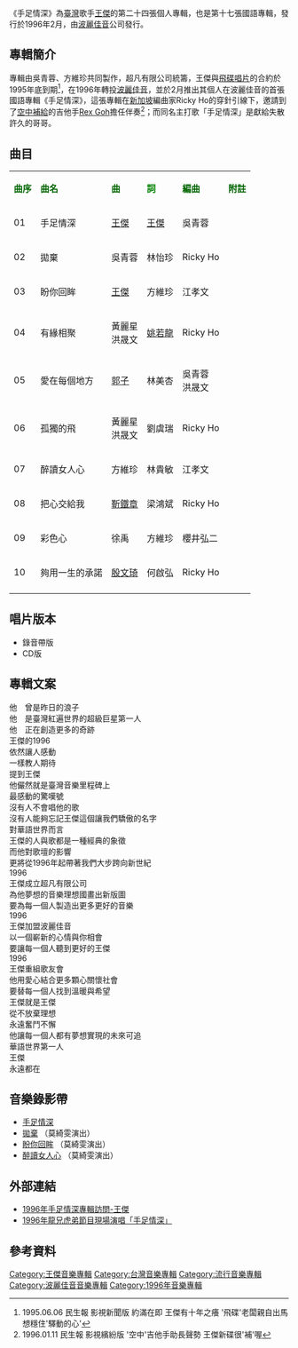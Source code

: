 {{Infobox album <!-- See Wikipedia:WikiProject_Albums -->
| name       = 手足情深
| type       = [[專輯|專輯]]
| artist     = [[王傑_(歌手)|王傑]]
| cover      = Dave_wangCD_24.jpg
<!-- 未知參數 | background = orange -->
| released   = 1996年2月
| recorded   = 1995年-1996年
| genre      = [[國語流行音樂|國語流行音樂]]
| label      = [[波麗佳音|波麗佳音]]
| prev_title = [[情願不自由|情願不自由]]
| prev_year  = 1995
| next_title = [[啞巴的傑作|啞巴的傑作]]
| next_year  = 1996
}}
《手足情深》為[[臺灣|臺灣]]歌手[[王傑_(歌手)|王傑]]的第二十四張個人專輯，也是第十七張國語專輯，發行於1996年2月，由[[波麗佳音|波麗佳音]]公司發行。

==專輯簡介==
專輯由吳青蓉、方維珍共同製作，超凡有限公司統籌，王傑與[[飛碟唱片|飛碟唱片]]的合約於1995年底到期<ref>1995.06.06 民生報 影視新聞版 約滿在即 王傑有十年之癢 '飛碟'老闆親自出馬 想穩住'驛動的心'</ref>，在1996年轉投[[波麗佳音|波麗佳音]]，並於2月推出其個人在波麗佳音的首張國語專輯《手足情深》，這張專輯在[[新加坡|新加坡]]編曲家Ricky Ho的穿針引線下，邀請到了[[空中補給|空中補給]]的吉他手[[w:en:Rex_Goh|Rex Goh]]擔任伴奏<ref>1996.01.11 民生報 影視繽紛版 '空中'吉他手助長聲勢 王傑新碟很'補'喔</ref>；而同名主打歌「手足情深」是獻給失散許久的哥哥。

==曲目==
{| class="wikitable"
|-
| <font color=darkgreen>'''曲序'''</font> || <font color=darkgreen>'''曲名'''</font> || <font 

color=darkgreen>'''曲'''</font> || <font color=green>'''詞'''</font> || <font color=darkgreen>'''編曲'''</font> || 

<font color=darkgreen>'''附註'''</font> 
|-
| 01 || 手足情深 || [[王傑_(歌手)|王傑]]  || [[王傑_(歌手)|王傑]] || 吳青蓉 || 
|-
| 02 || 拋棄 ||吳青蓉 || 林怡珍 || Ricky Ho  ||
|-
| 03 || 盼你回眸 ||  [[王傑_(歌手)|王傑]]  || 方維珍 || 江孝文  || 
|-
| 04 || 有緣相聚||黃麗星<br>洪晟文 || [[姚若龍|姚若龍]] || Ricky Ho  ||
|-
| 05 || 愛在每個地方 ||[[郭子|郭子]] || 林美杏 || 吳青蓉<br>洪晟文 || 
|-
| 06 || 孤獨的飛  || 黃麗星<br>洪晟文 || 劉虞瑞 || Ricky Ho  ||
|-
| 07 || 醉讀女人心 || 方維珍|| 林貴敏 || 江孝文 || 
|-
| 08 || 把心交給我   || [[靳鐵章|靳鐵章]] ||梁鴻斌 || Ricky Ho  || 
|-
| 09 || 彩色心 ||徐禹  || 方維珍 || 櫻井弘二  || 
|-
| 10 || 夠用一生的承諾  || [[殷文琦|殷文琦]]  || 何啟弘   ||Ricky Ho || 
|-
|}

== 唱片版本 ==
* 錄音帶版
* CD版
==專輯文案==

他　曾是昨日的浪子<br> 
他　是臺灣紅遍世界的超級巨星第一人<br>
他　正在創造更多的奇跡<br>
王傑的1996<br> 
依然讓人感動<br> 
一樣教人期待<br>

提到王傑<br> 
他儼然就是臺灣音樂里程碑上<br> 
最感動的驚嘆號<br>
沒有人不會唱他的歌<br>
沒有人能夠忘記王傑這個讓我們驕傲的名字<br>
對華語世界而言<br> 
王傑的人與歌都是一種經典的象徵<br>
而他對歌壇的影響<br> 
更將從1996年起帶著我們大步跨向新世紀<br>

1996<br>
王傑成立超凡有限公司<br> 
為他夢想的音樂理想國畫出新版圖<br>
要為每一個人製造出更多更好的音樂<br>
1996<br> 
王傑加盟波麗佳音<br> 
以一個嶄新的心情與你相會<br>
要讓每一個人聽到更好的王傑<br>
1996<br>
王傑重組歌友會<br> 
他用愛心結合更多顆心關懷社會<br>
要替每一個人找到溫暖與希望<br>

王傑就是王傑<br> 
從不放棄理想 <br>
永遠奮鬥不懈<br>
他讓每一個人都有夢想實現的未來可追<br>

華語世界第一人<br>
王傑<br>
永遠都在<br>

== 音樂錄影帶 ==
* [http://www.youtube.com/watch?v=CdV7s0KOovU 手足情深] {{Wayback|url=http://www.youtube.com/watch?v=CdV7s0KOovU |date=20140621212430 }}
* [http://www.youtube.com/watch?v=ctsklXaPOKM 拋棄] {{Wayback|url=http://www.youtube.com/watch?v=ctsklXaPOKM |date=20140621212442 }}    （莫綺雯演出）
* [http://www.youtube.com/watch?v=jvZe310ISxY 盼你回眸] {{Wayback|url=http://www.youtube.com/watch?v=jvZe310ISxY |date=20140621212054 }}（莫綺雯演出）
* [https://youtube.com/watch?v=9EOTJDIbxYk 醉讀女人心] {{Wayback|url=https://youtube.com/watch?v=9EOTJDIbxYk |date=20201103214845 }}（莫綺雯演出）

== 外部連結 ==
*[http://www.youtube.com/watch?v=zS11DMy26JE 1996年手足情深專輯訪問-王傑] {{Wayback|url=http://www.youtube.com/watch?v=zS11DMy26JE |date=20140621211858 }}
*[http://www.youtube.com/watch?v=rmHJkDYYz-E 1996年龍兄虎弟節目現場演唱「手足情深」] {{Wayback|url=http://www.youtube.com/watch?v=rmHJkDYYz-E |date=20140630092128 }}
==參考資料==
{{reflist}}

{{王傑 (歌手)}}

[[Category:王傑音樂專輯|Category:王傑音樂專輯]]
[[Category:台灣音樂專輯|Category:台灣音樂專輯]]
[[Category:流行音樂專輯|Category:流行音樂專輯]]
[[Category:波麗佳音音樂專輯|Category:波麗佳音音樂專輯]]
[[Category:1996年音樂專輯|Category:1996年音樂專輯]]